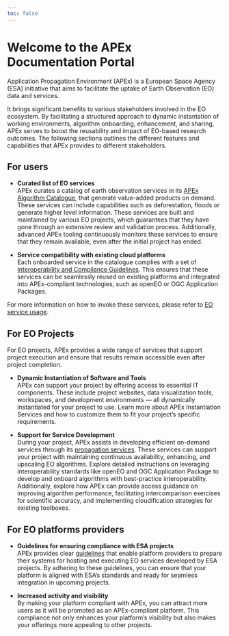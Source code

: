 ```yaml
---
toc: false
---
```


# Welcome to the APEx Documentation Portal

Application Propagation Environment (APEx) is a European Space Agency (ESA) initiative that aims to facilitate the
uptake of Earth Observation (EO) data and services.

It brings significant benefits to various stakeholders involved in the EO ecosystem. By facilitating a structured
approach to dynamic instantation of working environments, algorithm onboarding, enhancement, and sharing, APEx serves to
boost the reusability and impact of EO-based research outcomes. The following sections outlines the different features
and capabilities that APEx provides to different stakeholders.

## For users

* **Curated list of EO services**\
  APEx curates a catalog of earth observation services in
  its [APEx Algorithm Catalogue](propagation/onboarding.md#apex-algorithm-catalogue), that generate value-added products
  on demand. These services can include capabilities such as deforestation, floods or generate higher level information.
  These services are built and maintained by various EO projects, which guarantees that they have gone through an
  extensive review and validation process. Additionally, advanced APEx tooling continuously monitors these services to
  ensure that they remain available, even after the initial project has ended.

* **Service compatibility with existing cloud platforms**\
  Each onboarded service in the catalogue complies with a set
  of [Interoperability and Compliance Guidelines](interoperability/algohosting.md). This ensures that these services can
  be seamlessly reused on existing platforms and integrated into APEx-compliant technologies, such as openEO or OGC
  Application Packages.

For more information on how to invoke these services, please refer to [EO service usage](./eo_service_usage.qmd).

## For EO Projects

For EO projects, APEx provides a wide range of services that support project execution and ensure that results remain
accessible even after project completion.

* **Dynamic Instantiation of Software and Tools**\
  APEx can support your project by offering access to essential IT components. These include project websites, data
  visualization tools, workspaces, and development environments — all dynamically instantiated for your project to use.
  Learn more about APEx Instantiation Services and how to customize them to fit your project’s specific requirements.

* **Support for Service Development**\
  During your project, APEx assists in developing efficient on-demand services through
  its [propagation services](./propagation/index.qmd). These services can support your project with maintaining
  continuous availability, enhancing, and upscaling EO algorithms. Explore detailed instructions on leveraging
  interoperability standards like openEO and OGC Application Package to develop and onboard algorithms with
  best-practice interoperability. Additionally, explore how APEx can provide access guidance on improving algorithm
  performance, facilitating intercomparison exercises for scientific accuracy, and implementing cloudification
  strategies for existing toolboxes.

## For EO platforms providers

* **Guidelines for ensuring compliance with ESA projects**\
  APEx provides clear [guidelines](interoperability/algohostingenv.md) that enable platform providers to prepare their
  systems for hosting and executing EO services developed by ESA projects. By adhering to these guidelines, you can
  ensure that your platform is aligned with ESA's standards and ready for seamless integration in upcoming projects.

* **Increased activity and visibility**\
  By making your platform compliant with APEx, you can attract more users as it will be promoted as an APEx-compliant
  platform. This compliance not only enhances your platform's visibility but also makes your offerings more appealing to
  other projects.

